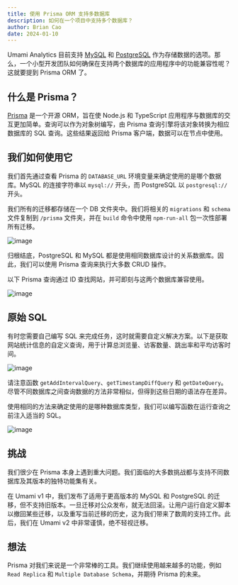 ```yaml
---
title: 使用 Prisma ORM 支持多数据库
description: 如何在一个项目中支持多个数据库？
author: Brian Cao
date: 2024-01-10
---
```


Umami Analytics 目前支持 [MySQL](https://www.mysql.com/) 和 [PostgreSQL](https://www.postgresql.org/) 作为存储数据的选项。那么，一个小型开发团队如何确保在支持两个数据库的应用程序中的功能兼容性呢？这就要提到 Prisma ORM 了。

## 什么是 Prisma？

[Prisma](https://prisma.io) 是一个开源 ORM，旨在使 Node.js 和 TypeScript 应用程序与数据库的交互更加简单。查询可以作为对象树编写，由 Prisma 查询引擎将该对象转换为相应数据库的 SQL 查询。这些结果返回给 Prisma 客户端，数据可以在节点中使用。

## 我们如何使用它

我们首先通过查看 Prisma 的 `DATABASE_URL` 环境变量来确定使用的是哪个数据库。MySQL 的连接字符串以 `mysql://` 开头，而 PostgreSQL 以 `postgresql://` 开头。

我们所有的迁移都存储在一个 DB 文件夹中。我们将相关的 `migrations` 和 `schema` 文件复制到 `/prisma` 文件夹，并在 `build` 命令中使用 `npm-run-all` 包一次性部署所有迁移。

![image](/images/prisma-migration-folder.png)

归根结底，PostgreSQL 和 MySQL 都是使用相同数据库设计的关系数据库。因此，我们可以使用 Prisma 查询来执行大多数 CRUD 操作。

以下 Prisma 查询通过 ID 查找网站，并可即刻与这两个数据库兼容使用。

![image](/images/prisma-find-website.png)

## 原始 SQL

有时您需要自己编写 SQL 来完成任务，这时就需要自定义解决方案。以下是获取网站统计信息的自定义查询，用于计算总浏览量、访客数量、跳出率和平均访客时间。

![image](/images/prisma-query-example.png)

请注意函数 `getAddIntervalQuery`、`getTimestampDiffQuery` 和 `getDateQuery`。尽管不同数据库之间查询数据的方法非常相似，但得到这些日期的语法存在差异。

使用相同的方法来确定使用的是哪种数据库类型，我们可以编写函数在运行查询之前注入适当的 SQL。

![image](/images/prisma-function-example.png)

## 挑战

我们很少在 Prisma 本身上遇到重大问题。我们面临的大多数挑战都与支持不同数据库及其版本的独特功能集有关。

在 Umami v1 中，我们发布了适用于更高版本的 MySQL 和 PostgreSQL 的迁移，但不支持旧版本。一旦迁移对公众发布，就无法回滚。让用户运行自定义脚本以撤回某些迁移，以及重写当前迁移的历史，这为我们带来了数周的支持工作。此后，我们在 Umami v2 中非常谨慎，绝不轻视迁移。

## 想法

Prisma 对我们来说是一个非常棒的工具。我们继续使用越来越多的功能，例如 `Read Replica` 和 `Multiple Database Schema`，并期待 Prisma 的未来。